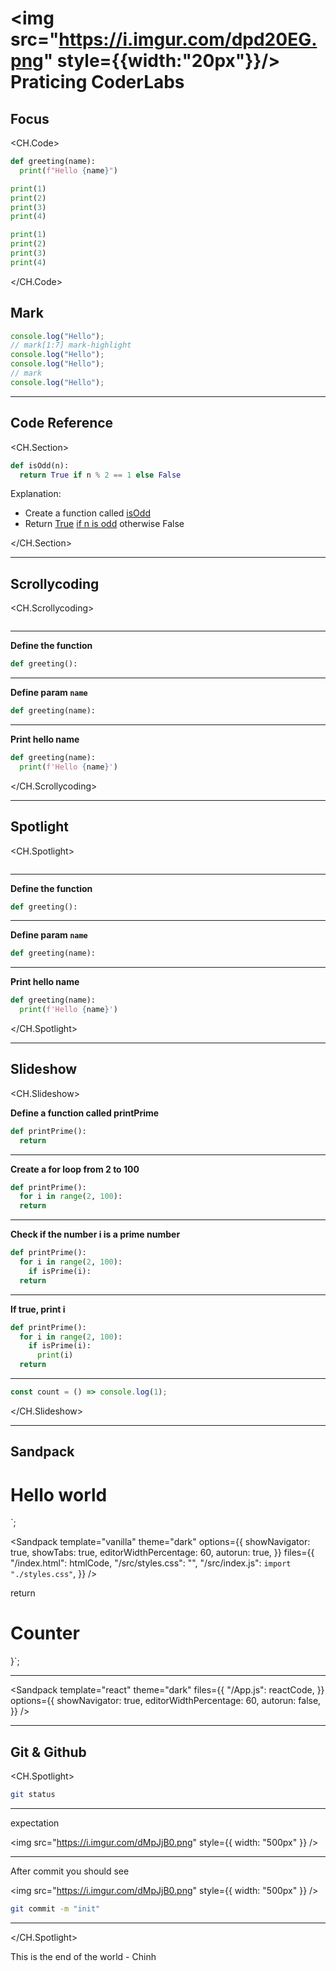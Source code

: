 # <img src="https://i.imgur.com/dpd20EG.png" style={{width:"20px"}}/> Praticing CoderLabs

## Focus

<CH.Code>
  
```python main.py focus=1[4:12],2[3:7],5:7
def greeting(name):
  print(f"Hello {name}")

print(1)
print(2)
print(3)
print(4)

````

```python preproces.py
print(1)
print(2)
print(3)
print(4)
````

</CH.Code>

## Mark

```javascript
console.log("Hello");
// mark[1:7] mark-highlight
console.log("Hello");
console.log("Hello");
// mark
console.log("Hello");
```

---

## Code Reference

<CH.Section>

```python
def isOdd(n):
  return True if n % 2 == 1 else False
```

Explanation:

- Create a function called [isOdd](focus://1[5:9])
- Return [True](focus://2[10:14]) [if n is odd](focus://2[15:27]) otherwise False

</CH.Section>

---

## Scrollycoding

<CH.Scrollycoding>

```python main.py

```

---

**Define the function**

```python main.py
def greeting():
```

---

**Define param `name`**

```python main.py
def greeting(name):
```

---

**Print hello name**

```python main.py focus=2
def greeting(name):
  print(f'Hello {name}')
```

</CH.Scrollycoding>

---

## Spotlight

<CH.Spotlight>

```python main.py

```

---

**Define the function**

```python main.py
def greeting():
```

---

**Define param `name`**

```python main.py
def greeting(name):
```

---

**Print hello name**

```python main.py focus=2
def greeting(name):
  print(f'Hello {name}')
```

</CH.Spotlight>

---

## Slideshow

<CH.Slideshow>

**Define a function called printPrime**

```python main.py
def printPrime():
  return
```

---

**Create a for loop from 2 to 100**

```python main.py
def printPrime():
  for i in range(2, 100):
  return
```

---

**Check if the number i is a prime number**

```python main.py
def printPrime():
  for i in range(2, 100):
    if isPrime(i):
  return
```

---

**If true, print i**

```python main.py
def printPrime():
  for i in range(2, 100):
    if isPrime(i):
      print(i)
  return
```

---

```javascript App.js
const count = () => console.log(1);
```

</CH.Slideshow>

---

## Sandpack


<html lang="en">
  <head>
    <meta charset="UTF-8" />
    <meta name="viewport" content="width=device-width, initial-scale=1.0" />
    <title>CSS Flexbox</title>
  </head>
  <body>
    <h1>Hello world</h1>
    <script src="src/index.js"></script>
  </body>
</html>`;

<Sandpack
  template="vanilla"
  theme="dark"
  options={{
    showNavigator: true,
    showTabs: true,
    editorWidthPercentage: 60,
    autorun: true,
  }}
  files={{
    "/index.html": htmlCode,
    "/src/styles.css": "",
    "/src/index.js": `import "./styles.css"`,
  }}
/>

  return <h1>Counter</h1> 
}`;

---

<Sandpack
  template="react"
  theme="dark"
  files={{
    "/App.js": reactCode,
  }}
  options={{
    showNavigator: true,
    editorWidthPercentage: 60,
    autorun: false,
  }}
/>

---

## Git & Github

<CH.Spotlight>

```bash
git status
```

---

expectation

<img src="https://i.imgur.com/dMpJjB0.png" style={{ width: "500px" }} />

---

After commit you should see

<img src="https://i.imgur.com/dMpJjB0.png" style={{ width: "500px" }} />

```bash
git commit -m "init"
```

---

</CH.Spotlight>

This is the end of the world - Chinh
